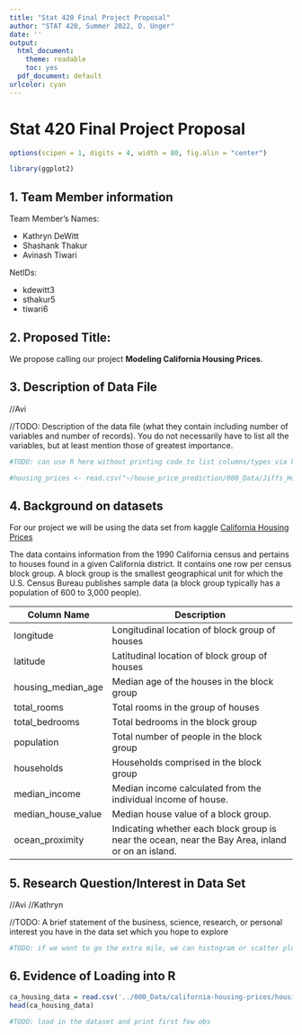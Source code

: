 ```yaml
---
title: "Stat 420 Final Project Proposal"
author: "STAT 420, Summer 2022, D. Unger"
date: ''
output:
  html_document: 
    theme: readable
    toc: yes  
  pdf_document: default
urlcolor: cyan
---
```


# Stat 420 Final Project Proposal

```r
options(scipen = 1, digits = 4, width = 80, fig.alin = "center")

library(ggplot2)
```

## 1. Team Member information

Team Member's Names: 

 - Kathryn DeWitt
 - Shashank Thakur
 - Avinash Tiwari

NetIDs: 

 - kdewitt3
 - sthakur5
 - tiwari6

## 2. Proposed Title: 

We propose calling our project **Modeling California Housing Prices**.

## 3. Description of Data File

//Avi

//TODO: Description of the data file (what they contain including number of variables and number of records). You do not necessarily have to list all the variables, but at least mention those of greatest importance.

```r
#TODO: can use R here without printing code to list columns/types via kable

#housing_prices <- read.csv("~/house_price_prediction/000_Data/Jiffs_House_Prediction/house_price_dataset_original_v2_cleaned.csv") 

```


## 4. Background on datasets

For our project we will be using the data set from kaggle [California Housing Prices](https://www.kaggle.com/datasets/camnugent/california-housing-prices)

The data contains information from the 1990 California census and pertains to houses found in a given California district. It contains one row per census block group. A block group is the smallest geographical unit for which the U.S. Census Bureau publishes sample data (a block group typically has a population of 600 to 3,000 people).

| **Column Name**    	| **Description**                                                                                   	|
|--------------------	|---------------------------------------------------------------------------------------------------	|
| longitude          	| Longitudinal location of block group of houses                                                    	|
| latitude           	| Latitudinal location of block group of houses                                                     	|
| housing_median_age 	| Median age of the houses in the block group                                                       	|
| total_rooms        	| Total rooms in the group of houses                                                                	|
| total_bedrooms     	| Total bedrooms in the block group                                                                 	|
| population         	| Total number of people in the block group                                                         	|
| households         	| Households comprised in the block group                                                           	|
| median_income      	| Median income calculated from the individual income of house.                                     	|
| median_house_value 	| Median house value of a block group.                                                              	|
| ocean_proximity    	| Indicating whether each block group is near the ocean, near the Bay Area, inland or on an island. 	|

## 5. Research Question/Interest in Data Set

//Avi
//Kathryn

//TODO: A brief statement of the business, science, research, or personal interest you have in the data set which you hope to explore

```r
#TODO: if we want to go the extra mile, we can histogram or scatter plot our response variable without showing the code

```


## 6. Evidence of Loading into R

```r
ca_housing_data = read.csv('../000_Data/california-housing-prices/housing.csv')
head(ca_housing_data)
```




```r
#TODO: load in the dataset and print first few obs
```


